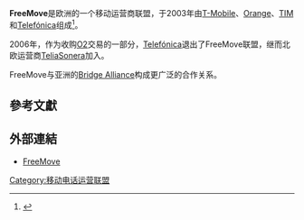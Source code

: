 {{infobox Organization
|name             = FreeMove
|image            = [[File:Freemove_global_footprint_map.jpg|300px]]
|size             = 
|formation        = 2003年，12月
|type             = [[國際組織|國際組織]]
|headquarters     = [[荷蘭|荷蘭]][[阿姆斯特丹|阿姆斯特丹]]
|membership       =  [[T-Mobile|T-Mobile]]<br>[[Orange_(公司)|Orange]]<br>[[義大利電信|TIM]]<br>[[西班牙電信|Telefónica]]
|area_served     = 
|leader_title     = 
|leader_name      = 
|focus           = 
|website          = https://www.freemove.com/
|remarks          = 
}}
'''FreeMove'''是欧洲的一个移动运营商联盟，于2003年由[[T-Mobile|T-Mobile]]、[[Orange_(公司)|Orange]]、[[義大利電信|TIM]]和[[西班牙電信|Telefónica]]组成<ref>{{Cite web |url=https://www.freemove.com/about-freemove/our-members/ |title=FreeMove - Our Members |access-date=2021-02-06 |archive-date=2021-03-05 |archive-url=https://web.archive.org/web/20210305094608/https://www.freemove.com/about-freemove/our-members/ }}</ref>。

2006年，作为收购[[O2|O2]]交易的一部分，[[西班牙電信|Telefónica]]退出了FreeMove联盟，继而北欧运营商[[特利亚电信|TeliaSonera]]加入。

FreeMove与亚洲的[[Bridge_Alliance|Bridge Alliance]]构成更广泛的合作关系。

== 參考文獻 ==
{{Reflist}}

== 外部連結 ==
* [http://www.freemove.com/ FreeMove]{{Wayback|url=http://www.freemove.com/ |date=20170723062407 }}

[[Category:移动电话运营联盟|Category:移动电话运营联盟]]